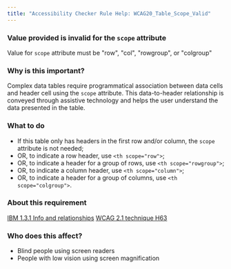 ```yaml
---
title: "Accessibility Checker Rule Help: WCAG20_Table_Scope_Valid"
---
```


<div className="toolHelp">
<Row>
<Column colLg={16} colMd={8} colSm={4} className="toolHead">

### Value provided is invalid for the `scope` attribute

<div id="locLevel"></div>

Value for `scope` attribute must be "row", "col", "rowgroup", or "colgroup"

</Column>
</Row>
<Row>
<Column colLg={11} colMd={5} colSm={4} className="toolMain">

### Why is this important?

Complex data tables require programmatical association between data cells and header cell using the `scope` attribute. This data-to-header relationship is conveyed through assistive technology and helps the user understand the data presented in the table.

<div id="locSnippet"></div>

### What to do

 * If this table only has headers in the first row and/or column, the `scope` attribute is not needed;
 * OR, to indicate a row header, use `<th scope="row">`;
 * OR, to indicate a header for a group of rows, use `<th scope="rowgroup">`;
 * OR, to indicate a column header, use `<th scope="column">`;
 * OR, to indicate a header for a group of columns, use `<th scope="colgroup">`.

</Column>
<Column colLg={5} colMd={3} colSm={4} className="toolLeft">

### About this requirement

[IBM 1.3.1 Info and relationships](https://www.ibm.com/able/requirements/requirements/#1_3_1)
[WCAG 2.1 technique H63](https://www.w3.org/WAI/WCAG21/Techniques/html/H63)

### Who does this affect?

 * Blind people using screen readers
 * People with low vision using screen magnification

</Column>
</Row>
</div>

